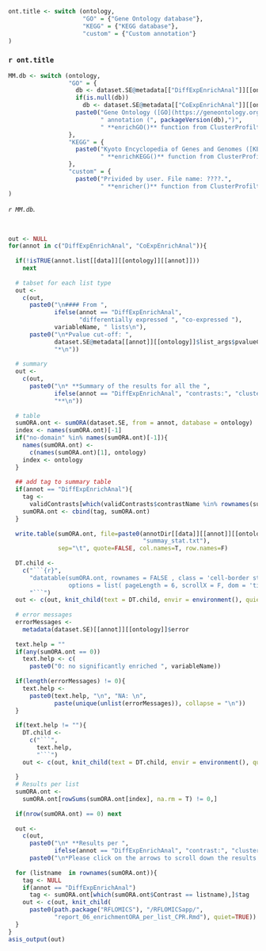 
```r

ont.title <- switch (ontology,
                     "GO" = {"Gene Ontology database"},
                     "KEGG" = {"KEGG database"},
                     "custom" = {"Custom annotation"}
)
```

### `r ont.title` {.tabset .tabset-fade .tabset-pills}

```r

MM.db <- switch (ontology,
                 "GO" = {
                   db <- dataset.SE@metadata[["DiffExpEnrichAnal"]][[ontology]]$list_args$OrgDb
                   if(is.null(db))
                     db <- dataset.SE@metadata[["CoExpEnrichAnal"]][[ontology]]$list_args$OrgDb
                   paste0("Gene Ontology ([GO](https://geneontology.org/)). From ", db, 
                          " annotation (", packageVersion(db),")",
                          " **enrichGO()** function from ClusterProfilter was used.")
                 },
                 "KEGG" = {
                   paste0("Kyoto Encyclopedia of Genes and Genomes ([KEGG](https://www.genome.jp/kegg/)).",
                          " **enrichKEGG()** function from ClusterProfilter was used.")
                 },
                 "custom" = {
                   paste0("Privided by user. File name: ????.",
                          " **enricher()** function from ClusterProfilter was used.")}
)

```

*`r MM.db`.*

<br>

```r

out <- NULL
for(annot in c("DiffExpEnrichAnal", "CoExpEnrichAnal")){
  
  if(!isTRUE(annot.list[[data]][[ontology]][[annot]]))
    next
  
  # tabset for each list type
  out <- 
    c(out, 
      paste0("\n#### From ",
             ifelse(annot == "DiffExpEnrichAnal", 
                    "differentially expressed ", "co-expressed "), 
             variableName, " lists\n"),
      paste0("\n*Pvalue cut-off: ",
             dataset.SE@metadata[[annot]][[ontology]]$list_args$pvalueCutoff, 
             "*\n"))
  
  # summary
  out <- 
    c(out, 
      paste0("\n* **Summary of the results for all the ",
             ifelse(annot == "DiffExpEnrichAnal", "contrasts:", "clusters:"),
             "**\n"))
  
  # table
  sumORA.ont <- sumORA(dataset.SE, from = annot, database = ontology)
  index <- names(sumORA.ont)[-1]
  if("no-domain" %in% names(sumORA.ont)[-1]){
    names(sumORA.ont) <- 
      c(names(sumORA.ont)[1], ontology)
    index <- ontology
  }
  
  ## add tag to summary table 
  if(annot == "DiffExpEnrichAnal"){
    tag <- 
      validContrasts[which(validContrasts$contrastName %in% rownames(sumORA.ont)),]$tag
    sumORA.ont <- cbind(tag, sumORA.ont)
  }
  
  write.table(sumORA.ont, file=paste0(annotDir[[data]][[annot]][[ontology]], 
                                      "summay_stat.txt"),
              sep="\t", quote=FALSE, col.names=T, row.names=F)
  
  DT.child <-  
    c("```{r}",
      "datatable(sumORA.ont, rownames = FALSE , class = 'cell-border stripe',
                 options = list( pageLength = 6, scrollX = F, dom = 'tip'))",
      "```")
  out <- c(out, knit_child(text = DT.child, envir = environment(), quiet=TRUE))
  
  # error messages
  errorMessages <- 
    metadata(dataset.SE)[[annot]][[ontology]]$error
  
  text.help = ""
  if(any(sumORA.ont == 0))
    text.help <- c(
      paste0("0: no significantly enriched ", variableName))
  
  if(length(errorMessages) != 0){
    text.help <- 
      paste0(text.help, "\n", "NA: \n", 
             paste(unique(unlist(errorMessages)), collapse = "\n"))
  }
  
  if(text.help != ""){
    DT.child <-  
      c("```",
        text.help,
        "```")
    out <- c(out, knit_child(text = DT.child, envir = environment(), quiet=TRUE))
    
  }
  # Results per list
  sumORA.ont <- 
    sumORA.ont[rowSums(sumORA.ont[index], na.rm = T) != 0,]
  
  if(nrow(sumORA.ont) == 0) next
  
  out <- 
    c(out, 
      paste0("\n* **Results per ",
             ifelse(annot == "DiffExpEnrichAnal", "contrast:", "cluster:"), "**\n"),
      paste0("\n*Please click on the arrows to scroll down the results and click on the figure to zoom*\n"))
  
  for (listname  in rownames(sumORA.ont)){
    tag <- NULL
    if(annot == "DiffExpEnrichAnal")
      tag <- sumORA.ont[which(sumORA.ont$Contrast == listname),]$tag
    out <- c(out, knit_child(
      paste0(path.package("RFLOMICS"), "/RFLOMICSapp/",
             "report_06_enrichmentORA_per_list_CPR.Rmd"), quiet=TRUE))
  }
}
asis_output(out)

```
